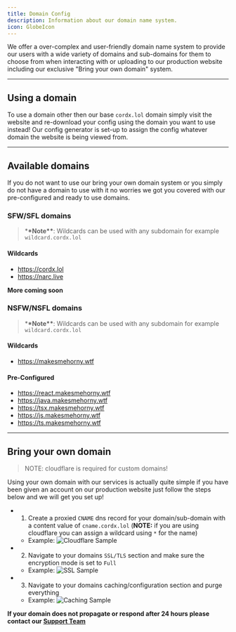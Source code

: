 ```yaml
---
title: Domain Config
description: Information about our domain name system.
icon: GlobeIcon
---
```


We offer a over-complex and user-friendly domain name system to provide
our users with a wide variety of domains and sub-domains for them to
choose from when interacting with or uploading to our production website
including our exclusive "Bring your own domain" system.

---

## Using a domain

To use a domain other then our base `cordx.lol` domain simply visit the website
and re-download your config using the domain you want to use instead! Our config
generator is set-up to assign the config whatever domain the website is being viewed
from.

---

## Available domains

If you do not want to use our bring your own domain system or you simply do not
have a domain to use with it no worries we got you covered with our pre-configured
and ready to use domains.

### SFW/SFL domains

> \***\*Note\*\***: Wildcards can be used with any subdomain for example `wildcard.cordx.lol`

#### Wildcards

-   https://cordx.lol
-   https://narc.live

**More coming soon**

### NSFW/NSFL domains

> \***\*Note\*\***: Wildcards can be used with any subdomain for example `wildcard.cordx.lol`

#### Wildcards

-   https://makesmehorny.wtf

#### Pre-Configured

-   https://react.makesmehorny.wtf
-   https://java.makesmehorny.wtf
-   https://tsx.makesmehorny.wtf
-   https://js.makesmehorny.wtf
-   https://ts.makesmehorny.wtf

---

## Bring your own domain

> NOTE: cloudflare is required for custom domains!

Using your own domain with our services is actually quite simple
if you have been given an account on our production website just
follow the steps below and we will get you set up!

-   1. Create a proxied `CNAME` dns record for your domain/sub-domain with a content value of `cname.cordx.lol` (**NOTE:** if you are using cloudflare you can assign a wildcard using `*` for the name)
    -   Example: ![Cloudflare Sample](/domains/records.png)
-   2. Navigate to your domains `SSL/TLS` section and make sure the encryption mode is set to `Full`
    -   Example: ![SSL Sample](/domains/encryption.png)
-   3. Navigate to your domains caching/configuration section and purge everything
    -   Example: ![Caching Sample](/domains/caching.png)

**If your domain does not propagate or respond after 24 hours please contact our [Support Team](https://discord.gg/r78bkXWKYS)**
